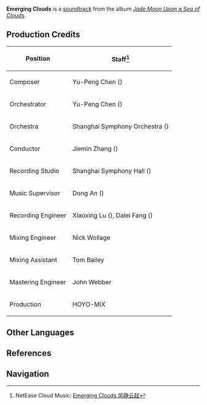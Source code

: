 {{Soundtrack Infobox
|title          =
|image          = Jade Moon Upon a Sea of Clouds.png
|album          = Jade Moon Upon a Sea of Clouds
|disc           = 2
|number         = 50
|featured       =
|featured2      =
|featured3      =
|featured_disc  =
|featured_disc2 =
|featured_disc3 =
|youtube_id     = c0jZ7sPyouE
|youtube_time   = 1368
|spotify_id     = 7wCBY8lpveoheSO7FXVsw5
|played_in      = Jueyun Karst
|during         = [[Jueyun Karst]] (Day)
|domain         =
|previous       = The Absence of Adepti
|next           = Drink With a Hermit
}}
'''Emerging Clouds''' is a [[soundtrack]] from the album ''[[Jade Moon Upon a Sea of Clouds]]''.

==Production Credits==
{| class="wikitable" style="text-align:left; height:0.5em"
! Position
! Staff<ref>NetEase Cloud Music: [https://music.163.com/#/song?id=1492276642 Emerging Clouds 风静云起]</ref>
|-
! Composer
| Yu-Peng Chen ({{zh|陈致逸}})
|-
! Orchestrator
| Yu-Peng Chen ({{zh|陈致逸}})
|-
! Orchestra
| Shanghai Symphony Orchestra ({{zh|上海交响乐团}})
|-
! Conductor
| Jiemin Zhang ({{zh|张洁敏}})
|-
! Recording Studio
| Shanghai Symphony Hall ({{zh|上海交响乐团音乐厅}})
|-
! Music Supervisor
| Dong An ({{zh|安栋}})
|-
! Recording Engineer
| Xiaoxing Lu ({{zh|陆晓幸}}), Dalei Fang ({{zh|房大磊}})
|-
! Mixing Engineer
| Nick Wollage
|-
! Mixing Assistant
| Tom Bailey
|-
! Mastering Engineer
| John Webber
|-
! Production
| HOYO-MiX
|}

==Other Languages==
{{Other Languages
|en      = Emerging Clouds
|zhs     = 风静云起
|zhs_rm  = Fēngjìng Yúnqǐ
|zht     = 風靜雲起
|zht_rm  = Fēngjìng Yúnqǐ
|zh_tl   = 
|ja      = 雲立ち
|ja_rm   = Kumo-dachi
|ja_tl   = Emerging Clouds
|tr      = 
|tr_tl   = 
|it      = 
|it_tl   = 
}}

==References==
{{Reflist}}

==Navigation==
{{Soundtrack Navbox|Jade Moon Upon a Sea of Clouds}}